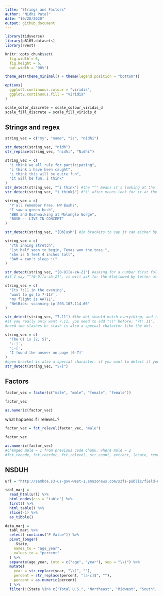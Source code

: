 ```yaml
---
title: "Strings and Factors"
author: "Nidhi Patel"
date: "10/28/2020"
output: github_document
---
```


```r
library(tidyverse)
library(p8105.datasets)
library(rvest)

knitr::opts_chunk$set(
  fig.width = 6,
  fig.height = 6,
  out.width = "90%")

theme_set(theme_minimal() + theme(legend.position = "bottom"))

options(
  ggplot2.continuous.colour = "viridis",
  ggplot2.continuous.fill = "viridis"
)

scale_color_discrete = scale_colour_viridis_d
scale_fill_discrete = scale_fill_viridis_d
```

## Strings and regex
```r
string_vec = c("my", "name", "is", "nidhi")

str_detect(string_vec, "nidh")
str_replace(string_vec, "nidhi", "Nidhi")
```

```r
string_vec = c(
  "i think we all rule for participating",
  "i think i have been caught",
  "i think this will be quite fun",
  "it will be fun, i think"
)
str_detect(string_vec, "^i think") #the "^" means it's looking at the first part of the string
str_detect(string_vec, "i think$") #"$" after means look for it at the end
```

```r
string_vec = c(
  "Y'all remember Pres. HW Bush?",
  "I saw a green bush",
  "BBQ and Bushwalking at Molonglo Gorge",
  "BUSH -- LIVE IN CONCERT"
)

str_detect(string_vec, "[Bb]ush") #in brackets to say it can either by capital or lower case b.
```

```r
string_vec = c(
  "7th inning stretch",
  "1st half soon to begin, Texas won the toss.",
  "she is 5 feet 4 inches tall",
  "3AM = can't sleep :("
)

str_detect(string_vec, "[0-9][a-zA-Z]") #asking for a number first followed immediately by a number. 
#if I say "^[0-9][a-zA-Z]", it will ask for the #followed by letter at the beginning of the line. ^ is the beginning.
```


```r
string_vec = c(
  'Its 7:11 in the evening',
  'want to go to 7-11?',
  'my flight is AA711',
  'NetBios: scanning ip 203.167.114.66'
)

str_detect(string_vec, "7.11") #the dot should match everything; and it does match the -, :, dot. only the 711 does not have a separation and is false. dot is a SPECIAL CHARACTER 
#if you really only want 7.11, you need to add "\\" before: "7\\.11".
#need two slashes bc slash is also a specual chatacter like the dot. 
```

```r
string_vec = c(
  'The CI is [2, 5]',
  ':-]',
  ':-[',
  'I found the answer on page [6-7]'
)
#open bracket is also a special character. if you want to detect it you need to have the '\\' before it. 
str_detect(string_vec, "\\[")
```

## Factors

```r
factor_vec = factor(c("male", "male", "female", "female"))

factor_vec

as.numeric(factor_vec)
```

what happens if i relevel...?

```r
factor_vec = fct_relevel(factor_vec, "male")

factor_vec

as.numeric(factor_vec)
#changed male = 1 from previous code chunk, where male = 2
#fct_recode, fct_reorder, fct_relevel, str_count, extract, locate, remove. google forcats and stringr.
```

## NSDUH

```r
url = "http://samhda.s3-us-gov-west-1.amazonaws.com/s3fs-public/field-uploads/2k15StateFiles/NSDUHsaeShortTermCHG2015.htm"

tabl_marj = 
  read_html(url) %>% 
  html_nodes(css = "table") %>% 
  first() %>% 
  html_table() %>% 
  slice(-1) %>% 
  as_tibble()
```

```r
data_marj = 
  tabl_marj %>% 
  select(-contains("P Value")) %>% 
  pivot_longer(
    -State,
    names_to = "age_year",
    values_to = "percent"
  ) %>% 
  separate(age_year, into = c("age", "year"), sep = "\\(") %>% 
  mutate(
    year = str_replace(year, "\\)", ""),
    percent = str_replace(percent, "[a-c]$", ""),
    percent = as.numeric(percent)
  ) %>% 
  filter(!(State %in% c("Total U.S.", "Northeast", "Midwest", "South", "West")))
```

